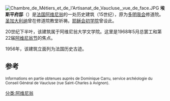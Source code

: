 {{unreferenced|time=2018-10-02T07:09:49+00:00}}
[[File:Chambre_de_Métiers_et_de_l'Artisanat_de_Vaucluse,_vue_de_face.JPG|thumb]]
'''埃斯平府邸'''（{{lang-fr|Hôtel de l'Espine}}）是[[法国|法国]][[阿维尼翁|阿维尼翁]]的一处历史建筑（15世纪），原为[[多明我会|多明我会]]修道院。[[圣加大利纳|圣加大利纳]]曾在修道院教堂祈祷。[[耶稣会初学院_(阿维尼翁)|耶稣会初学院]]曾设此。

20世纪下半叶，该建筑属于阿维尼翁大学文学院。这里是1968年5月总罢工和第22届[[阿维尼翁节|阿维尼翁节]]的焦点。

1956年，该建筑立面列为法国历史古迹。

== 参考 ==
<small>Informations en partie obtenues auprès de Dominique Carru, service archéologie du Conseil Général de Vaucluse (rue Saint-Charles à Avignon).</small>
{{References}}

{{DEFAULTSORT:Hôtel de l'Espine}}
[[分类:阿维尼翁|分类:阿维尼翁]]